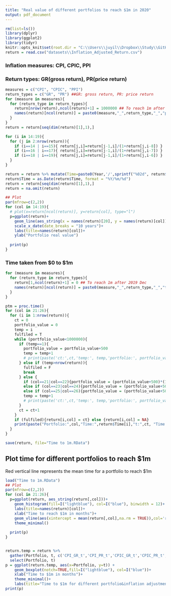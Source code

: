 ```yaml
---
title: "Real value of different portfolios to reach $1m in 2020"
output: pdf_document
---
```


```r
rm(list=ls())
library(dplyr)
library(ggplot2)
library(tidyr)
knitr::opts_knit$set(root.dir = "C:\\Users\\juyil\\Dropbox\\Study\\GitHub\\How-to-Become-a-Millionnaire")
return = read.csv("datasets\\Inflation_Adjusted_Return.csv")
```

### Inflation measures: CPI, CPIC, PPI
### Return types: GR(gross return), PR(price return)

```r
measures = c("CPI", "CPIC", "PPI")
return_types = c("GR", "PR") ##GR: gross return, PR: price return
for (measure in measures){
  for (return_type in return_types){
    return[nrow(return),ncol(return)+1] = 1000000 ## To reach 1m after 2019 Dec
    names(return)[ncol(return)] = paste0(measure,"_",return_type,"_","portfolio")
  }
}
return = return[seq(dim(return)[1],1),]

for (i in 14:19){
  for (j in 2:nrow(return)){
    if (i==14 | i==15){ return[j,i]=return[j-1,i]/(1+return[j,i-8]) }
    if (i==16 | i==17){ return[j,i]=return[j-1,i]/(1+return[j,i-7]) }
    if (i==18 | i==19){ return[j,i]=return[j-1,i]/(1+return[j,i-6]) }
  }
}

return = return %>% mutate(Time=paste0(Year,'/',sprintf("%02d", return$Month),'/',01))
return$Time = as.Date(return$Time, format = "%Y/%m/%d")
return = return[seq(dim(return)[1],1),]
return = na.omit(return)
```


```r
## Plot
par(mfrow=c(2,2))
for (col in 14:19){
  # plot(x=return[ncol(return)], y=return[col], type="l")
  p=ggplot(return)+
    geom_line(aes_string(x = names(return)[20], y = names(return)[col]))+
    scale_x_date(date_breaks = "10 years")+
    labs(title=names(return)[col])+
    ylab("Portfolio real value")
    
  print(p)
}
```


### Time taken from $0 to $1m
```r
for (measure in measures){
  for (return_type in return_types){
    return[1,ncol(return)+1] = 0 ## To reach 1m after 2019 Dec
    names(return)[ncol(return)] = paste0(measure,"_",return_type,"_","t")
  }
}
```

```r
ptm = proc.time()
for (col in 21:26){
  for (i in 1:nrow(return)){
    ct = 0
    portfolio_value = 0
    temp = i
    fulfiled = T
    while (portfolio_value<1000000){
      if (temp==1){
        portfolio_value = portfolio_value+500
        temp = temp+1
        # print(paste('ct:',ct,'temp:', temp,'portfolio:', portfolio_value))
      } else if (temp>nrow(return)){
        fulfiled = F
        break
      } else {
        if (col==21|col==22){portfolio_value = (portfolio_value+500)*(1+return[temp-1,col-15])}
        else if (col==23|col==24){portfolio_value = (portfolio_value+500)*(1+return[temp-1,col-14])}
        else if (col==25|col==26){portfolio_value = (portfolio_value+500)*(1+return[temp-1,col-13])}
        temp = temp+1
        # print(paste('ct:',ct,'temp:', temp,'portfolio:', portfolio_value))
      }
      ct = ct+1
    }
    if (fulfiled){return[i,col] = ct} else {return[i,col] = NA}
    print(paste("Portfolio:",col,"Time:",return$Time[i],"t:",ct, "Time elapsed:", as.numeric(proc.time()-ptm)[3]))
  }
}

save(return, file="Time to 1m.RData")
```

## Plot time for different portfolios to reach $1m
Red vertical line represents the mean time for a portfolio to reach $1m
```r
load("Time to 1m.RData")
## Plot
par(mfrow=c(2,2))
for (col in 21:26){
  p=ggplot(return, aes_string(return[,col]))+
    geom_histogram(fill=I("lightblue"), col=I("blue"), binwidth = 12)+
    labs(title=names(return)[col])+
    xlab("Time to reach $1m in months")+
    geom_vline(aes(xintercept = mean(return[,col],na.rm = TRUE)),col='red',size=2)+
    theme_minimal()
    
  print(p)
}


return.temp = return %>% 
  gather(Portfolio, t, c('CPI_GR_t','CPI_PR_t','CPIC_GR_t','CPIC_PR_t','PPI_GR_t','PPI_PR_t')) %>%
  select(Portfolio, t)
p = ggplot(return.temp, aes(x=Portfolio, y=t)) + 
    geom_boxplot(notch=TRUE,fill=I("lightblue"), col=I("blue"))+
    xlab("Time to $1m in months")+
    theme_minimal()+
    labs(title="Time to $1m for different portfolio&inflation adjustment combinations")
print(p)
```



